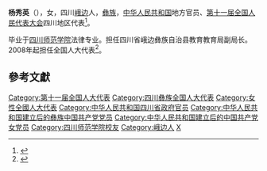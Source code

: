 '''杨秀英'''（{{bd|1974年||}}），女，四川[[峨边彝族自治县|峨边]]人，[[彝族|彝族]]，[[中华人民共和国|中华人民共和国]]地方官员、[[第十一届全国人民代表大会|第十一届全国人民代表大会]]四川地区代表<ref>{{cite web|author=新华网|title=第十一届全国人大代表|url=http://news.xinhuanet.com/ziliao/2008-03/03/content_7708230.htm?node=36628|publisher=新华网|accessdate=2014-01-07|archive-date=2014-01-10|archive-url=https://web.archive.org/web/20140110211415/http://news.xinhuanet.com/ziliao/2008-03/03/content_7708230.htm?node=36628|dead-url=no}}</ref>。

毕业于[[四川师范学院|四川师范学院]]法律专业。担任四川省峨边彝族自治县教育教育局副局长。2008年起担任全国人大代表<ref>{{cite news|title=全国人大代表信息-杨秀英|url= http://210.82.31.1:8084/delegate/viewDelegate.action?dbid=112179|accessdate=2013-04-05|newspaper=全国人大网|archive-url=https://web.archive.org/web/20140522092356/http://www.npc.gov.cn/delegate/viewDelegate.action?dbid=112179|archive-date=2014-05-22|dead-url=yes}}</ref>。

==參考文獻==
{{reflist}}

{{中华人民共和国官员小作品}}
{{DEFAULTSORT:Y}}
[[Category:第十一届全国人大代表|Category:第十一届全国人大代表]]
[[Category:四川彝族全国人大代表|Category:四川彝族全国人大代表]]
[[Category:女性全國人大代表|Category:女性全國人大代表]]
[[Category:中华人民共和国四川省政府官员|Category:中华人民共和国四川省政府官员]]
[[Category:中华人民共和国建立后的彝族中国共产党党员|Category:中华人民共和国建立后的彝族中国共产党党员]]
[[Category:中华人民共和国建立后的中国共产党女党员|Category:中华人民共和国建立后的中国共产党女党员]]
[[Category:四川师范学院校友|Category:四川师范学院校友]]
[[Category:峨边人|Category:峨边人]]
[[Category:杨姓|X]]